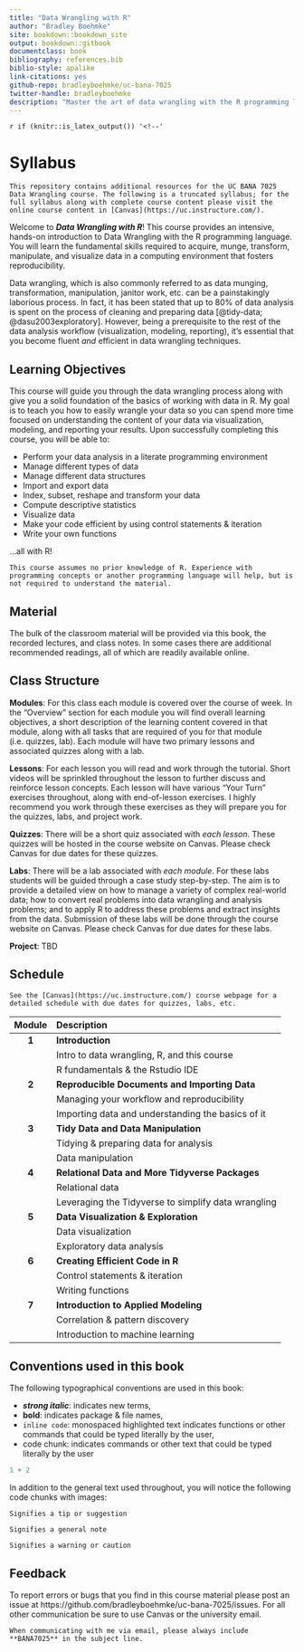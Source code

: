 ```yaml
--- 
title: "Data Wrangling with R"
author: "Bradley Boehmke"
site: bookdown::bookdown_site
output: bookdown::gitbook
documentclass: book
bibliography: references.bib
biblio-style: apalike
link-citations: yes
github-repo: bradleyboehmke/uc-bana-7025
twitter-handle: bradleyboehmke
description: "Master the art of data wrangling with the R programming language."
---
```


`r if (knitr::is_latex_output()) '<!--'` 

# Syllabus {-}

```block
This repository contains additional resources for the UC BANA 7025 Data Wrangling course. The following is a truncated syllabus; for the full syllabus along with complete course content please visit the online course content in [Canvas](https://uc.instructure.com/). 
```

Welcome to ___Data Wrangling with R___! This course provides an intensive, hands-on introduction to Data Wrangling with the R programming language. You will learn the fundamental skills required to acquire, munge, transform, manipulate, and visualize data in a computing environment that fosters reproducibility.

Data wrangling, which is also commonly referred to as data munging, transformation, manipulation, janitor work, etc. can be a painstakingly laborious process. In fact, it has been stated that up to 80% of data analysis is spent on the process of cleaning and preparing data [@tidy-data; @dasu2003exploratory]. However, being a prerequisite to the rest of the data analysis workflow (visualization, modeling, reporting), it's essential that you become fluent *and* efficient in data wrangling techniques.

## Learning Objectives {-}

This course will guide you through the data wrangling process along with give you a solid foundation of the basics of working with data in R. My goal is to teach you how to easily wrangle your data so you can spend more time focused on understanding the content of your data via visualization, modeling, and reporting your results. Upon successfully completing this course, you will be able to:

* Perform your data analysis in a literate programming environment
* Manage different types of data
* Manage different data structures
* Import and export data
* Index, subset, reshape and transform your data
* Compute descriptive statistics
* Visualize data
* Make your code efficient by using control statements & iteration
* Write your own functions

...all with R!

```block
This course assumes no prior knowledge of R. Experience with programming concepts or another programming language will help, but is not required to understand the material. 
```

## Material {-}

The bulk of the classroom material will be provided via this book, the recorded lectures, and class notes. In some cases there are additional recommended readings, all of which are readily available online.

## Class Structure {-}

__Modules__: For this class each module is covered over the course of week. In the "Overview" section for each module you will find overall learning objectives, a short description of the learning content covered in that module, along with all tasks that are required of you for that module (i.e. quizzes, lab). Each module will have two primary lessons and associated quizzes along with a lab.

__Lessons__: For each lesson you will read and work through the tutorial. Short videos will be sprinkled throughout the lesson to further discuss and reinforce lesson concepts. Each lesson will have various "Your Turn" exercises throughout, along with end-of-lesson exercises. I highly recommend you work through these exercises as they will prepare you for the quizzes, labs, and project work.

__Quizzes__: There will be a short quiz associated with _each lesson_. These quizzes will be hosted in the course website on Canvas. Please check Canvas for due dates for these quizzes.

__Labs__: There will be a lab associated with _each module_. For these labs students will be guided through a case study step-by-step. The aim is to provide a detailed view on how to manage a variety of complex real-world data; how to convert real problems into data wrangling and analysis problems; and to apply R to address these problems and extract insights from the data. Submission of these labs will be done through the course website on Canvas. Please check Canvas for due dates for these labs.

__Project__: TBD


## Schedule {-}

```block
See the [Canvas](https://uc.instructure.com/) course webpage for a detailed schedule with due dates for quizzes, labs, etc.
```

| Module        | Description                                         |
|:-------------:|:----------------------------------------------------|
| **1**         | **Introduction**                                    |
|               | Intro to data wrangling, R, and this course         |
|               | R fundamentals & the Rstudio IDE                    |
| **2**         | **Reproducible Documents and Importing Data**       |
|               | Managing your workflow and reproducibility          |
|               | Importing data and understanding the basics of it   |
| **3**         | **Tidy Data and Data Manipulation**                 |
|               | Tidying & preparing data for analysis               |
|               | Data manipulation                                   |
| **4**         | **Relational Data and More Tidyverse Packages**     |
|               | Relational data                                     |
|               | Leveraging the Tidyverse to simplify data wrangling |
| **5**         | **Data Visualization & Exploration**                |
|               | Data visualization                                  |
|               | Exploratory data analysis                           |
| **6**         | **Creating Efficient Code in R**                    |
|               | Control statements & iteration                      |
|               | Writing functions                                   |
| **7**         | **Introduction to Applied Modeling**                |
|               | Correlation & pattern discovery                     |
|               | Introduction to machine learning                    |

## Conventions used in this book {-}

The following typographical conventions are used in this book:

* ___strong italic___: indicates new terms,
* __bold__: indicates package & file names,
* `inline code`: monospaced highlighted text indicates functions or other commands that could be typed literally by the user,
* code chunk: indicates commands or other text that could be typed literally by the user

```r
1 + 2
```

In addition to the general text used throughout, you will notice the following code chunks with images:

```block
Signifies a tip or suggestion
```

```block
Signifies a general note
```

```block
Signifies a warning or caution
```

## Feedback {-}

To report errors or bugs that you find in this course material please post an issue at https://github.com/bradleyboehmke/uc-bana-7025/issues. For all other communication be sure to use Canvas or the university email. 

```block
When communicating with me via email, please always include **BANA7025** in the subject line.
```
